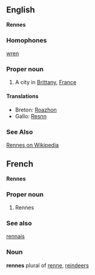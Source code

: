==English==
'''Rennes'''
===Homophones===
[[wren]]
===Proper noun===
# A city in [[Brittany]], [[France]]
====Translations====
*Breton: [[Roazhon]]
*Gallo: [[Resnn]]
===See Also===
[http://en.wikipedia.org/wiki/Rennes Rennes on Wikipedia]

==French==
'''Rennes'''
===Proper noun===
# Rennes
===See also===
[[rennais]]

===Noun===
'''rennes'''
plural of [[renne]], [[reindeer]]s
